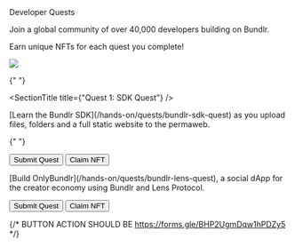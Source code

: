 
<div class="py-20">
<Heading level={1} className="mb-4">Developer Quests</Heading>

<p>Join a global community of over 40,000 developers building on Bundlr.</p>
<p>Earn unique NFTs for each quest you complete!</p>

</div>

<img
	src="https://bundlr.network/new/assets/home/data-donuts.webp"
	className="absolute mt-20 top-10 hidden lg:flex right-10 w-[300px]"
/>

<div className="mt-10 border p-10 rounded-2xl border-white/20">

{" "}

<SectionTitle title={"Quest 1: SDK Quest"} />
<p className="mt-4">
	[Learn the Bundlr SDK](/hands-on/quests/bundlr-sdk-quest) as you upload files, folders and a full static website to
	the permaweb.
</p>

{" "}

<div class="flex flex-row gap-4 mt-10">
	<Button>Submit Quest</Button>
	<Button>Claim NFT</Button>
</div>

</div>

<div className="mt-10 border p-10 rounded-2xl border-white/20">
<SectionTitle title={"Quest 2: Lens Quest"} />
<p className="mt-4">
    [Build OnlyBundlr](/hands-on/quests/bundlr-lens-quest), a social dApp for the creator economy using Bundlr and Lens Protocol.
</p>

<div class="flex flex-row gap-4 mt-10">
	<Button>Submit Quest</Button>
	<Button>Claim NFT</Button>
</div>

{/* BUTTON ACTION SHOULD BE https://forms.gle/BHP2UgmDqw1hPDZy5 */}

</div>
